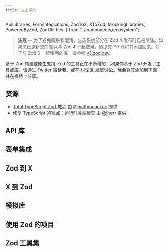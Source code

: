 ```yaml
---
title: 生态系统
---
```


  ApiLibraries,
  FormIntegrations,
  ZodToX,
  XToZod,
  MockingLibraries,
  PoweredByZod,
  ZodUtilities,
} from "../components/ecosystem";

> **注意** — 为了避免臃肿和混淆，生态系统部分在 Zod 4 发布时已被清除。如果您已更新您的库以与 Zod 4 一起使用，请提交 PR 以将其添加回来。对于与 Zod 3 一起使用的库，请参考 [v3.zod.dev](https://v3.zod.dev/?id=ecosystem)。

基于 Zod 构建或原生支持 Zod 的工具正在不断增加！如果你基于 Zod 开发了工具或库，请通过 [Twitter](https://x.com/colinhacks) 告诉我，或在 [讨论区](https://github.com/colinhacks/zod/discussions) 发起讨论。我会将其添加到下面，并在推特上分享。

## 资源

- [Total TypeScript Zod 教程](https://www.totaltypescript.com/tutorials/zod) 由 [@mattpocockuk](https://x.com/mattpocockuk) 提供
- [修复 TypeScript 的盲点：运行时类型检查](https://www.youtube.com/watch?v=rY_XqfSHock) 由 [@jherr](https://x.com/jherr) 提供


## API 库

<ApiLibraries />


## 表单集成

<FormIntegrations />


## Zod 到 X

<ZodToX />


## X 到 Zod

<XToZod />


## 模拟库

<MockingLibraries />


## 使用 Zod 的项目

<PoweredByZod />


## Zod 工具集

<ZodUtilities />
